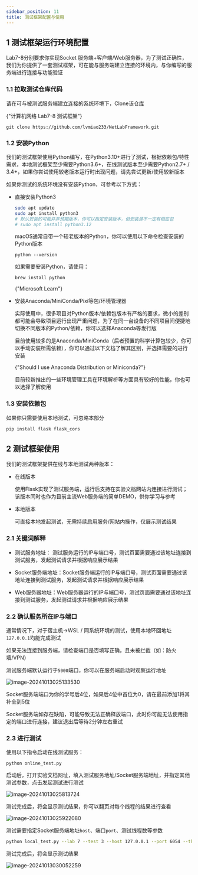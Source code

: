 ```yaml
---
sidebar_position: 11
title: 测试框架配置与使用
---
```



## 1 测试框架运行环境配置

Lab7-8分别要求你实现Socket 服务端+客户端/Web服务器，为了测试正确性，我们为你提供了一套测试框架，可在能与服务端建立连接的环境内，与你编写的服务端进行连接与功能验证

### 1.1 拉取测试仓库代码

请在可与被测试服务端建立连接的系统环境下，Clone该仓库

<LinkCard title="编程实验测试框架" url="https://github.com/lvmiao233/NetLabFramework"  icon="https://github.githubassets.com/favicons/favicon.svg">
    {"计算机网络 Lab7-8 测试框架"}
</LinkCard>

```
git clone https://github.com/lvmiao233/NetLabFramework.git
```

### 1.2 安装Python

我们的测试框架使用Python编写，在Python3.10+进行了测试，根据依赖包/特性需求，本地测试框架至少需要Python3.6+，在线测试版本至少需要Python2.7+ / 3.4+，如果你尝试使用较老版本运行时出现问题，请先尝试更新/使用较新版本

如果你测试的系统环境没有安装Python，可参考以下方式：

* 直接安装Python3

  <Tabs className="unique-tabs"  groupId="operating-systems">
  <TabItem value="Linux">

  ```bash
  sudo apt update
  sudo apt install python3
  # 默认安装的可能并非预期版本，你可以指定安装版本，但安装源不一定有相应包
  # sudo apt install python3.12
  ```

  </TabItem>
  <TabItem value="macOS">

  macOS通常自带一个较老版本的Python，你可以使用以下命令检查安装的Python版本

  ```
  python --version
  ```

  如果需要安装Python，请使用：

  ```
  brew install python
  ```

  </TabItem>
  <TabItem value="Windows">

  <LinkCard title="在Windows上使用Python" url="https://learn.microsoft.com/zh-cn/windows/python/beginners" icon="https://learn.microsoft.com/favicon.ico">
      {"Microsoft Learn"}
  </LinkCard>

  </TabItem>
  </Tabs>

* 安装Anaconda/MiniConda/Pixi等包/环境管理器

  实际使用中，很多项目对Python版本/依赖包版本有严格的要求，微小的差别都可能会导致项目运行出现严重问题，为了在同一台设备的不同项目间便捷地切换不同版本的Python/依赖，你可以选择Anaconda等发行版

  目前使用较多的是Anaconda/MiniConda（后者预置的科学计算包较少，你可以手动安装所需依赖），你可以通过以下文档了解其区别，并选择需要的进行安装

  <LinkCard title="Anaconda Documentation" url="https://docs.anaconda.com/distro-or-miniconda/"  icon="https://docs.anaconda.com/_static/img/favicon.ico">
      {"Should I use Anaconda Distribution or Miniconda?"}
  </LinkCard>

  目前较新推出的一些环境管理工具在环境解析等方面具有较好的性能，你也可以选择了解使用

### 1.3 安装依赖包

如果你只需要使用本地测试，可忽略本部分

```bash
pip install flask flask_cors
```



## 2 测试框架使用

我们的测试框架提供在线与本地测试两种版本：

* 在线版本

  使用Flask实现了测试服务端，运行后支持在实验文档网站内连接进行测试；该版本同时也作为目前主流Web服务端的简单DEMO，供你学习与参考

* 本地版本

  可直接本地发起测试，无需持续启用服务/网站内操作，仅展示测试结果

### 2.1 关键词解释

* 测试服务地址： 测试服务运行的IP与端口号，测试页面需要通过该地址连接到测试服务，发起测试请求并根据响应展示结果

* Socket服务端地址：Socket服务端运行的IP与端口号，测试页面需要通过该地址连接到测试服务，发起测试请求并根据响应展示结果

* Web服务器地址：Web服务器运行的IP与端口号，测试页面需要通过该地址连接到测试服务，发起测试请求并根据响应展示结果

### 2.2 确认服务所在IP与端口

通常情况下，对于宿主机→WSL / 同系统环境的测试，使用本地环回地址`127.0.0.1`均能完成测试

如果无法连接到服务端，请检查端口是否填写正确，且未被拦截（如：防火墙/VPN）

测试服务端默认运行于`5000`端口，你可以在服务端启动时观察运行地址

![image-20241013025133530](img/image-20241013025133530.png)

Socket服务端端口为你的学号后4位，如果后4位中首位为0，请在最前添加1将其补全到5位

Socket服务端如存在缺陷，可能导致无法正确释放端口，此时你可能无法使用指定的端口进行连接，建议退出后等待2分钟左右重试

### 2.3 进行测试

<Tabs className="unique-tabs">
<TabItem value="在线测试">

使用以下指令启动在线测试服务：

```
python online_test.py
```

启动后，打开实验文档网址，填入测试服务地址/Socket服务端地址，并指定其他测试参数，点击发起测试进行测试

![image-20241013025813724](img/image-20241013025813724.png)

测试完成后，将会显示测试结果，你可以翻页对每个线程的结果进行查看

![image-20241013025922080](img/image-20241013025922080.png)

</TabItem>
<TabItem value="本地测试">

测试需要指定Socket服务端地址`host`、端口`port`、测试线程数等参数

```bash
python local_test.py --lab 7 --test 3 --host 127.0.0.1 --port 6054 --threads 20
```

测试完成后，将会显示测试结果

![image-20241013030052259](img/image-20241013030052259.png)

</TabItem>
</Tabs>
